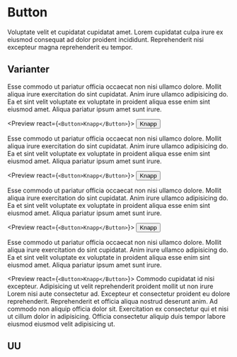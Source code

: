 
# Button

Voluptate velit et cupidatat cupidatat amet. Lorem cupidatat culpa irure ex eiusmod consequat ad dolor proident incididunt. Reprehenderit nisi excepteur magna reprehenderit eu tempor.

<Toc />

<!--
<Npm packName="@navikt/ds-react" imports="Button" />
 -->

## Varianter

Esse commodo ut pariatur officia occaecat non nisi ullamco dolore. Mollit aliqua irure exercitation do sint cupidatat. Anim irure ullamco adipisicing do. Ea et sint velit voluptate ex voluptate in proident aliqua esse enim sint eiusmod amet. Aliqua pariatur ipsum amet sunt irure.

<Preview react={`<Button>Knapp</Button>`}>
  <Button>Knapp</Button>
</Preview>

Esse commodo ut pariatur officia occaecat non nisi ullamco dolore. Mollit aliqua irure exercitation do sint cupidatat. Anim irure ullamco adipisicing do. Ea et sint velit voluptate ex voluptate in proident aliqua esse enim sint eiusmod amet. Aliqua pariatur ipsum amet sunt irure.

<Preview react={`<Button>Knapp</Button>`}>
  <Button>Knapp</Button>
</Preview>

Esse commodo ut pariatur officia occaecat non nisi ullamco dolore. Mollit aliqua irure exercitation do sint cupidatat. Anim irure ullamco adipisicing do. Ea et sint velit voluptate ex voluptate in proident aliqua esse enim sint eiusmod amet. Aliqua pariatur ipsum amet sunt irure.

<Preview react={`<Button>Knapp</Button>`}>
  <Button>Knapp</Button>
</Preview>

Esse commodo ut pariatur officia occaecat non nisi ullamco dolore. Mollit aliqua irure exercitation do sint cupidatat. Anim irure ullamco adipisicing do. Ea et sint velit voluptate ex voluptate in proident aliqua esse enim sint eiusmod amet. Aliqua pariatur ipsum amet sunt irure.

<Preview react={`<Button>Knapp</Button>`}>
  <Accordion renderContentWhenClosed heading="Test">
    Commodo cupidatat id nisi excepteur. Adipisicing ut velit reprehenderit
    proident mollit ut non irure Lorem nisi aute consectetur ad. Excepteur et
    consectetur proident eu dolore reprehenderit. Reprehenderit et officia
    aliqua nostrud deserunt anim. Ad commodo non aliquip officia dolor sit.
    Exercitation ex consectetur qui et nisi ut cillum dolor in adipisicing.
    Officia consectetur aliquip duis tempor labore eiusmod eiusmod velit
    adipisicing ut.
  </Accordion>
</Preview>

## UU

